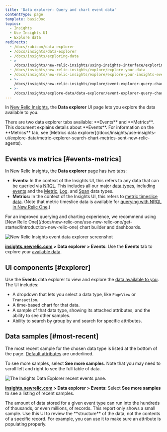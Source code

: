 ```yaml
---
title: 'Data explorer: Query and chart event data'
contentType: page
template: basicDoc
topics:
  - Insights
  - Use Insights UI
  - Explore data
redirects:
  - /docs/rubicon/data-explorer
  - /docs/insights/data-explorer
  - /docs/insights/exploring-data
  - >-
    /docs/insights/new-relic-insights/using-insights-interface/exploring-your-data
  - /docs/insights/new-relic-insights/explore/explore-your-data
  - /docs/insights/new-relic-insights/explore/explore-your-insights-event-data
  - >-
    /docs/insights/new-relic-insights/explore/event-explorer-query-chart-your-event-data
  - >-
    /docs/insights/explore-data/data-explorer/event-explorer-query-chart-your-event-data
---
```


In [New Relic Insights](/docs/insights/use-insights-ui/getting-started/introduction-new-relic-insights), the **Data explorer** UI page lets you explore the data available to you.

<Callout variant="important">
  There are two data explorer tabs available: **Events** and **Metrics**. This document explains details about **Events**. For information on the **Metrics** tab, see [Metrics data explorer](/docs/insights/use-insights-ui/explore-data/metric-explorer-search-chart-metrics-sent-new-relic-agents).
</Callout>

## Events vs metrics [#events-metrics]

In New Relic Insights, the **Data explorer** page has two tabs:

* **Events:** In the context of the Insights UI, this refers to any data that can be queried via [NRQL](/docs/query-data/nrql-new-relic-query-language/getting-started/introduction-nrql#what-you-can-query). This includes all our major [data types](/docs/using-new-relic/data/understand-data/new-relic-data-types), including [events](/docs/using-new-relic/data/understand-data/new-relic-data-types#event-data) and the [Metric](/docs/using-new-relic/data/understand-data/new-relic-data-types#dimensional-metrics), [Log](/docs/using-new-relic/data/understand-data/new-relic-data-types#log-data), and [Span](/docs/using-new-relic/data/understand-data/new-relic-data-types#trace-data) data types.
* **Metrics:** In the context of the Insights UI, this refers to [metric timeslice data](/docs/using-new-relic/data/understand-data/new-relic-data-types#timeslice-data). (Note that metric timeslice data is available for [querying with NRQL in New Relic One](/docs/query-data/nrql-new-relic-query-language/nrql-query-tutorials/query-metric-timeslice-data-nrql).)

<Callout variant="tip">
  For an improved querying and charting experience, we recommend using [New Relic One](/docs/new-relic-one/use-new-relic-one/get-started/introduction-new-relic-one) chart builder and dashboards.
</Callout>

![New Relic Insights event data explorer screenshot ](./images/new-relic-insights-event-explorer-screenshot.png "screen-insights-data-explorer.png")

**[insights.newrelic.com](https://insights.newrelic.com) > Data explorer > Events**: Use the **Events** tab to explore your [available data](#events-metrics).

## UI components [#explorer]

Use the **Events** data explorer to view and explore the [data available to you](#events-metrics). The UI includes:

* A dropdown that lets you select a data type, like `PageView` or `Transaction`.
* A time-based chart for that data.
* A sample of that data type, showing its attached attributes, and the ability to see other samples.
* Ability to search by group by and search for specific attributes.

## Data samples [#most-recent]

The most recent sample for the chosen data type is listed at the bottom of the page. [Default attributes](/docs/insights/new-relic-insights/decorating-events/insights-attributes) are underlined.

To see more samples, select **See more samples**. Note that you may need to scroll left and right to see the full table of data.

![The Insights Data Explorer recent events pane.](./images/screen-insights-data-explorer-event-pane.png "The Insights Data Explorer recent events pane.")

**[insights.newrelic.com](https://insights.newrelic.com) > Data explorer > Events**: Select **See more samples** to see a listing of recent samples.

<Callout variant="caution">
  The amount of data stored for a given event type can run into the hundreds of thousands, or even millions, of records. This report only shows a small sample. Use this UI to review the **structure** of the data, not the contents of a specific record. For example, you can use it to make sure an attribute is populating properly.
</Callout>
